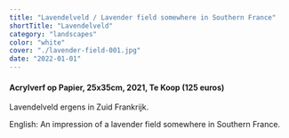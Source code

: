 ```yaml
---
title: "Lavendelveld / Lavender field somewhere in Southern France"
shortTitle: "Lavendelveld"
category: "landscapes"
color: "white"
cover: "./lavender-field-001.jpg"
date: "2022-01-01"
---
```

    
#### Acrylverf op Papier, 25x35cm, 2021, Te Koop (125 euros)
Lavendelveld ergens in Zuid Frankrijk.

    
English: An impression of a lavender field somewhere in Southern France.